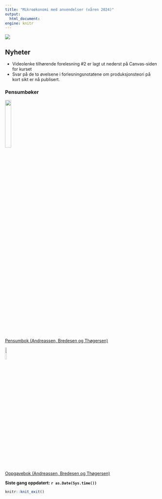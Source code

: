 ```yaml
---
title: "Mikroøkonomi med anvendelser (våren 2024)"
output:
  html_document:
engine: knitr
---
```


![](man/figures/abc.jpg)

## Nyheter

- Videolenke tilhørende forelesning #2 er lagt ut nederst på Canvas-siden for kurset
- Svar på de to øvelsene i forlesningsnotatene om produksjonsteori på kort sikt er nå publisert.

### Pensumbøker

![](man/figures/pensum.jpg){width=20%}
<br>
[Pensumbok (Andreassen, Bredesen og Thøgersen)](https://www.cappelendammundervisning.no/_innforing-i-mikrookonomi-9788202640521)
<br>

![](man/figures/oppgaver.jpg){width=10%}

[Oppgavebok (Andreassen, Bredesen og Thøgersen)](https://www.cappelendammundervisning.no/_innforing-i-mikrookonomi-ovingsoppgaver-med-losningsforslag-9788202656485)
<br>

**Siste gang oppdatert: `r as.Date(Sys.time())`**

```r
knitr::knit_exit()
```


